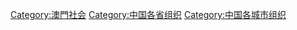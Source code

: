 {{Catnav|頁面分類|地理|地缘经济|大中華地區|澳門}}

[[Category:澳門社会|Category:澳門社会]]
[[Category:中国各省组织|Category:中国各省组织]]
[[Category:中国各城市组织|Category:中国各城市组织]]
